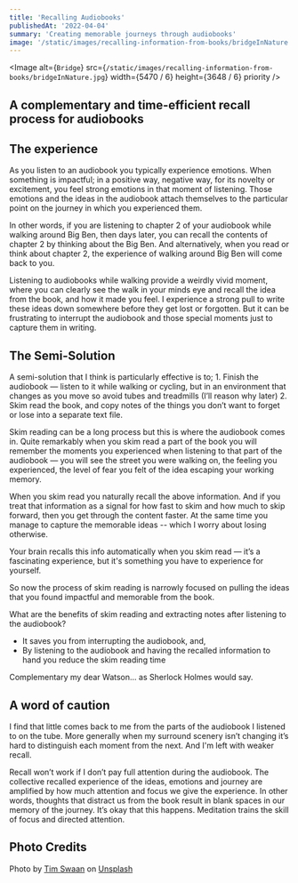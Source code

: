 ```yaml
---
title: 'Recalling Audiobooks'
publishedAt: '2022-04-04'
summary: 'Creating memorable journeys through audiobooks'
image: '/static/images/recalling-information-from-books/bridgeInNature.jpg'
---
```



<Image
  alt={`Bridge`}
  src={`/static/images/recalling-information-from-books/bridgeInNature.jpg`}
  width={5470 / 6}
  height={3648 / 6}
  priority
/>

## A complementary and time-efficient recall process for audiobooks

## The experience
As you listen to an audiobook you typically experience emotions. When something is impactful; in a positive way, negative way, for its novelty or excitement, you feel strong emotions in that moment of listening.  Those emotions and the ideas in the audiobook attach themselves to the particular point on the journey in which you experienced them.

In other words, if you are listening to chapter 2 of your audiobook while walking around Big Ben, then days later, you can recall the contents of chapter 2 by thinking about the Big Ben. And alternatively, when you read or think about chapter 2, the experience of walking around Big Ben will come back to you.

Listening to audiobooks while walking provide a weirdly vivid moment, where you can clearly see the walk in your minds eye and recall the idea from the book, and how it made you feel. I experience a strong pull to write these ideas down somewhere before they get lost or forgotten. But it can be frustrating to interrupt the audiobook and those special moments just to capture them in writing.

## The Semi-Solution
A semi-solution that I think is particularly effective is to;
	1. Finish the audiobook — listen to it while walking or cycling, but in an environment that changes as you move so avoid tubes and treadmills (I’ll reason why later)
	2. Skim read the book, and copy notes of the things you don’t want to forget or lose into a separate text file.

Skim reading can be a long process but this is where the audiobook comes in. Quite remarkably when you skim read a part of the book you will remember the moments you experienced when listening to that part of the audiobook — you will see the street you were walking on, the feeling you experienced, the level of fear you felt of the idea escaping your working memory.

When you skim read you naturally recall the above information. And if you treat that information as a signal for how fast to skim and how much to skip forward, then you get through the content faster. At the same time you manage to capture the memorable ideas -- which I worry about losing otherwise.

Your brain recalls this info automatically when you skim read — it’s a fascinating experience, but it's something you have to experience for yourself.

So now the process of skim reading is narrowly focused on pulling the ideas that you found impactful and memorable from the book.

What are the benefits of skim reading and extracting notes after listening to the audiobook?
* It saves you from interrupting the audiobook, and,
* By listening to the audiobook and having the recalled information to hand you reduce the skim reading time

Complementary my dear Watson... as Sherlock Holmes would say.

## A word of caution
I find that little comes back to me from the parts of the audiobook I listened to on the tube. More generally when my surround scenery isn’t changing it’s hard to distinguish each moment from the next. And I'm left with weaker recall.

Recall won’t work if I don’t pay full attention during the audiobook. The collective recalled experience of the ideas, emotions and journey are amplified by how much attention and focus we give the experience. In other words, thoughts that distract us from the book result in blank spaces in our memory of the journey. It’s okay that this happens. Meditation trains the skill of focus and directed attention.


## Photo Credits
Photo by [Tim Swaan](https://unsplash.com/@timswaanphotography?utm_source=unsplash&utm_medium=referral&utm_content=creditCopyText) on [Unsplash](https://unsplash.com/s/photos/nature?utm_source=unsplash&utm_medium=referral&utm_content=creditCopyText)
